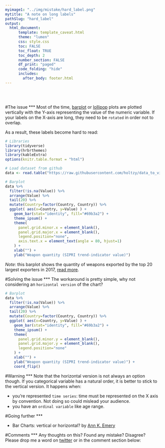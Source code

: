 ```yaml
---
myimage1: "../img/mistake/hard_label.png"
mytitle: "A note on long labels"
pathSlug: "hard_label"
output:
  html_document:
      template: template_caveat.html
      theme: "lumen"
      css: style.css
      toc: FALSE
      toc_float: TRUE
      toc_depth: 2
      number_section: FALSE
      df_print: "paged"
      code_folding: "hide"
      includes:
        after_body: footer.html
---
```


<br><br>
<div class="mycontent">



#The issue
***
Most of the time, [barplot](https://www.data_to_viz.com/graph/barplot.html) or [lollipop](https://www.data_to_viz.com/graph/lollipop.html) plots are plotted vertically with the Y-axis representing the value of the numeric variable. If your labels on the X-axis are long, they need to be `rotated` in order not to overlap.
<br>

As a result, these labels become hard to read:
```r
# Libraries
library(tidyverse)
library(hrbrthemes)
library(kableExtra)
options(knitr.table.format = "html")

# Load dataset from github
data <- read.table("https://raw.githubusercontent.com/holtzy/data_to_viz/master/Example_dataset/7_OneCatOneNum.csv", header=TRUE, sep=",")

# Barplot
data %>%
  filter(!is.na(Value)) %>%
  arrange(Value) %>%
  tail(20) %>%
  mutate(Country=factor(Country, Country)) %>%
  ggplot( aes(x=Country, y=Value) ) +
    geom_bar(stat="identity", fill="#69b3a2") +
    theme_ipsum() +
    theme(
      panel.grid.minor.x = element_blank(),
      panel.grid.major.x = element_blank(),
      legend.position="none",
      axis.text.x = element_text(angle = 80, hjust=1)
    ) +
    xlab("") +
    ylab("Weapon quantity (SIPRI trend-indicator value)")
```
*Note*: this barplot shows the quantity of weapons exported by the top 20 largest exporters in 2017, [read more](https://www.data-to-viz.com/story/OneNumOneCat.html).



#Solving the issue
***
The workaround is pretty simple, why not considering an `horizontal version` of the chart?
```r
# Barplot
data %>%
  filter(!is.na(Value)) %>%
  arrange(Value) %>%
  tail(20) %>%
  mutate(Country=factor(Country, Country)) %>%
  ggplot( aes(x=Country, y=Value) ) +
    geom_bar(stat="identity", fill="#69b3a2") +
    theme_ipsum() +
    theme(
      panel.grid.minor.y = element_blank(),
      panel.grid.major.y = element_blank(),
      legend.position="none"
    ) +
    xlab("") +
    ylab("Weapon quantity (SIPRI trend-indicator value)") +
    coord_flip()
```





#Warning
***
Note that the horizontal version is not always an option though. If you categorical variable has a natural order, it is better to stick to the vertical version. It happens when:

- you're represented `time series`: time must be represented on the X axis by convention. Not doing so could mislead your audience.
- you have an `ordinal variable` like age range.



#Going further
***

- Bar Charts: vertical or horizontal? by [Ann K. Emery](http://annkemery.com/vertical-or-horizontal/)





#Comments
***
Any thoughts on this? Found any mistake? Disagree? Please drop me a word on [twitter](https://twitter.com/R_Graph_Gallery) or in the comment section below:
<br>




</div>














